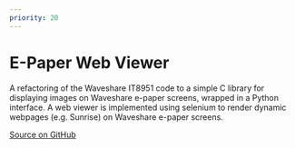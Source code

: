 ```yaml
---
priority: 20
---
```


# E-Paper Web Viewer
A refactoring of the Waveshare IT8951 code to a simple C library for displaying images on Waveshare e-paper screens, wrapped in a Python interface. A web viewer is implemented using selenium to render dynamic webpages (e.g. Sunrise) on Waveshare e-paper screens.

[Source on GitHub](https://github.com/rmehyde/IT8951)
